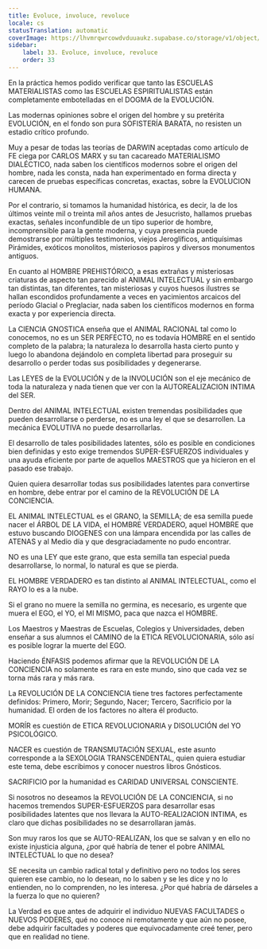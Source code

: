 ```yaml
---
title: Evoluce, involuce, revoluce
locale: cs
statusTranslation: automatic
coverImage: https://lhvmrqwrcowdvduuaukz.supabase.co/storage/v1/object/public/strapi-uploads/small_cover-educacion-fundamental.webp-2d51a7828a2b1309555be27f7e2a61a0.webp
sidebar:
    label: 33. Evoluce, involuce, revoluce
    order: 33
---
```

En la práctica hemos podido verificar que tanto las ESCUELAS MATERIALISTAS como las ESCUELAS ESPIRITUALISTAS están completamente embotelladas en el DOGMA de la EVOLUCIÓN.

Las modernas opiniones sobre el origen del hombre y su pretérita EVOLUCIÓN, en el fondo son pura SOFISTERÍA BARATA, no resisten un estadio crítico profundo.

Muy a pesar de todas las teorías de DARWIN aceptadas como artículo de FE ciega por CARLOS MARX y su tan cacareado MATERIALISMO DIALÉCTICO, nada saben los científicos modernos sobre el origen del hombre, nada les consta, nada han experimentado en forma directa y carecen de pruebas específicas concretas, exactas, sobre la EVOLUCION HUMANA.

Por el contrario, si tomamos la humanidad histórica, es decir, la de los últimos veinte mil o treinta mil años antes de Jesucristo, hallamos pruebas exactas, señales inconfundible de un tipo superior de hombre, incomprensible para la gente moderna, y cuya presencia puede demostrarse por múltiples testimonios, viejos Jeroglíficos, antiquísimas Pirámides, exóticos monolitos, misteriosos papiros y diversos monumentos antiguos.

En cuanto al HOMBRE PREHISTÓRICO, a esas extrañas y misteriosas criaturas de aspecto tan parecido al ANIMAL INTELECTUAL y sin embargo tan distintas, tan diferentes, tan misteriosas y cuyos huesos ilustres se hallan escondidos profundamente a veces en yacimientos arcaicos del período Glacial o Preglaciar, nada saben los científicos modernos en forma exacta y por experiencia directa.

La CIENCIA GNOSTICA enseña que el ANIMAL RACIONAL tal como lo conocemos, no es un SER PERFECTO, no es todavía HOMBRE en el sentido completo de la palabra; la naturaleza lo desarrolla hasta cierto punto y luego lo abandona dejándolo en completa libertad para proseguir su desarrollo o perder todas sus posibilidades y degenerarse.

Las LEYES de la EVOLUCIÓN y de la INVOLUCIÓN son el eje mecánico de toda la naturaleza y nada tienen que ver con la AUTOREALIZACION INTIMA del SER.

Dentro del ANIMAL INTELECTUAL existen tremendas posibilidades que pueden desarrollarse o perderse, no es una ley el que se desarrollen. La mecánica EVOLUTIVA no puede desarrollarlas.

El desarrollo de tales posibilidades latentes, sólo es posible en condiciones bien definidas y esto exige tremendos SUPER-ESFUERZOS individuales y una ayuda eficiente por parte de aquellos MAESTROS que ya hicieron en el pasado ese trabajo.

Quien quiera desarrollar todas sus posibilidades latentes para convertirse en hombre, debe entrar por el camino de la REVOLUCIÓN DE LA CONCIENCIA.

EL ANIMAL INTELECTUAL es el GRANO, la SEMILLA; de esa semilla puede nacer el ÁRBOL DE LA VIDA, el HOMBRE VERDADERO, aquel HOMBRE que estuvo buscando DIOGENES con una lámpara encendida por las calles de ATENAS y al Medio día y que desgraciadamente no pudo encontrar.

NO es una LEY que este grano, que esta semilla tan especial pueda desarrollarse, lo normal, lo natural es que se pierda.

EL HOMBRE VERDADERO es tan distinto al ANIMAL INTELECTUAL, como el RAYO lo es a la nube.

Si el grano no muere la semilla no germina, es necesario, es urgente que muera el EGO, el YO, el MI MISMO, paca que nazca el HOMBRE.

Los Maestros y Maestras de Escuelas, Colegios y Universidades, deben enseñar a sus alumnos el CAMINO de la ETICA REVOLUCIONARIA, sólo así es posible lograr la muerte del EGO.

Haciendo ÉNFASIS podemos afirmar que la REVOLUCIÓN DE LA CONCIENCIA no solamente es rara en este mundo, sino que cada vez se torna más rara y más rara.

La REVOLUCIÓN DE LA CONCIENCIA tiene tres factores perfectamente definidos: Primero, Morir; Segundo, Nacer; Tercero, Sacrificio por la humanidad. El orden de los factores no altera él producto.

MORÍR es cuestión de ETICA REVOLUCIONARIA y DISOLUCIÓN del YO PSICOLÓGICO.

NACER es cuestión de TRANSMUTACIÓN SEXUAL, este asunto corresponde a la SEXOLOGIA TRANSCENDENTAL, quien quiera estudiar este tema, debe escribimos y conocer nuestros libros Gnósticos.

SACRIFICIO por la humanidad es CARIDAD UNIVERSAL CONSCIENTE.

Si nosotros no deseamos la REVOLUCIÓN DE LA CONCIENCIA, si no hacemos tremendos SUPER-ESFUERZOS para desarrollar esas posibilidades latentes que nos llevara la AUTO-REALI2ACION INTIMA, es claro que dichas posibilidades no se desarrollaran jamás.

Son muy raros los que se AUTO-REALIZAN, los que se salvan y en ello no existe injusticia alguna, ¿por qué habría de tener el pobre ANIMAL INTELECTUAL lo que no desea?

SE necesita un cambio radical total y definitivo pero no todos los seres quieren ese cambio, no lo desean, no lo saben y se les dice y no lo entienden, no lo comprenden, no les interesa. ¿Por qué habría de dárseles a la fuerza lo que no quieren?

La Verdad es que antes de adquirir el individuo NUEVAS FACULTADES o NUEVOS PODERES, qué no conoce ni remotamente y que aún no posee, debe adquirir facultades y poderes que equivocadamente creé tener, pero que en realidad no tiene.
